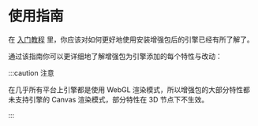 
# 使用指南

在 [入门教程](../start-guide/start-guide-intro.mdx) 里，你应该对如何更好地使用安装增强包后的引擎已经有所了解了。

通过该指南你可以更详细地了解增强包为引擎添加的每个特性与改动：

<DocCardList items={useCurrentSidebarCategory().items}/>

:::caution 注意

在几乎所有平台上引擎都是使用 WebGL 渲染模式，所以增强包的大部分特性都未支持引擎的 Canvas 渲染模式，部分特性在 3D 节点下不生效。

:::
